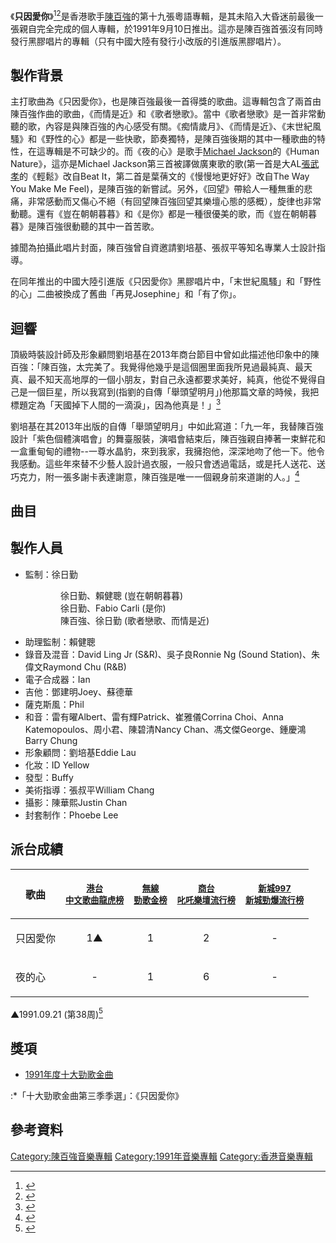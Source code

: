 {{Infobox Album
| name		= 只因愛你
| type		= [[專輯|專輯]]
| artist	= [[陳百強|陳百強]]
| cover		= 陳百強_只因愛你_Cover.jpg
| background  = 
| released	= 1991年9月10日
| recorded	= 1991年6月開始
| genre		= [[粵語流行音樂|粵語流行音樂]]
| length	= 43:55
| label		= [[香港華納唱片|華納唱片 (香港)]]
| producer	= [[徐日勤|徐日勤]]、賴健聰、[[陳百強|陳百強]]、Fabio Carli
| prev_title = [[91陳百強紫色個體演唱會|91陳百強紫色個體演唱會]]
| prev_year  = 1991 <!-- 8月 -->
| next_title = [[親愛的您|親愛的您]]
| next_year  = 1992 <!-- 10月 -->
}}

《'''只因愛你'''》<ref>{{cite book |author1=黃國恩 |title=這樣憶起陳百強 |date=2019-07-17 |publisher=非凡出版 |isbn=9789888573301 |url=https://books.google.com.sg/books?id=L57LDwAAQBAJ |access-date=2021-12-03 |archive-date=2021-11-28 |archive-url=https://web.archive.org/web/20211128092727/https://books.google.com.sg/books?id=L57LDwAAQBAJ }}</ref><ref>{{cite web |title=《只因愛你》唱片數據庫 |url=https://musicbrainz.org/release/fb659f50-63c9-4420-a7d1-41a98c0ee0f2|website=Musicbrainz.org}}</ref>是香港歌手[[陳百強|陳百強]]的第十九張粵語專輯，是其未陷入大昏迷前最後一張親自完全完成的個人專輯，於1991年9月10日推出。這亦是陳百強首張沒有同時發行黑膠唱片的專輯（只有中國大陸有發行小改版的引進版黑膠唱片）。

==製作背景==
主打歌曲為《只因愛你》，也是陳百強最後一首得獎的歌曲。這專輯包含了兩首由陳百強作曲的歌曲，《而情是近》和《歌者戀歌》。當中《歌者戀歌》是一首非常動聽的歌，內容是與陳百強的內心感受有關。《痴情歲月》、《而情是近》、《末世紀風騷》和《野性的心》都是一些快歌，節奏獨特，是陳百強後期的其中一種歌曲的特性，在這專輯是不可缺少的。而《夜的心》是歌手[[Michael_Jackson|Michael Jackson]]的《Human Nature》，這亦是Michael Jackson第三首被譯做廣東歌的歌(第一首是大AL[[張武孝|張武孝]]的《輕鬆》改自Beat It，第二首是葉蒨文的《慢慢地更好好》改自The Way You Make Me Feel)，是陳百強的新嘗試。另外，《回望》帶給人一種無重的悲痛，非常感動而又傷心不絕（有回望陳百強回望其樂壇心態的感概），旋律也非常動聽。還有《豈在朝朝暮暮》和《是你》都是一種很優美的歌，而《豈在朝朝暮暮》是陳百強很動聽的其中一首苦歌。

據聞為拍攝此唱片封面，陳百強曾自資邀請劉培基、張叔平等知名專業人士設計指導。

在同年推出的中國大陸引進版《只因愛你》黑膠唱片中，「末世紀風騷」和「野性的心」二曲被換成了舊曲「再見Josephine」和「有了你」。

==迴響==
頂級時裝設計師及形象顧問劉培基在2013年商台節目中曾如此描述他印象中的陳百強：「陳百強，太完美了。我覺得他幾乎是這個圈里面我所見過最純真、最天真、最不知天高地厚的一個小朋友，對自己永遠都要求美好，純真，他從不覺得自己是一個巨星，所以我寫到(指劉的自傳「舉頭望明月」)他那篇文章的時候，我把標題定為「天國掉下人間的一滴淚」，因為他真是！」<ref>{{cite web |title=劉培基談陳百強（商台節目。2013年） |url=https://www.bilibili.com/video/BV1D64y1X7qx |website=bilibili |access-date=2022-03-07 |archive-date=2022-03-16 |archive-url=https://web.archive.org/web/20220316141724/https://www.bilibili.com/video/BV1D64y1X7qx }}</ref>

劉培基在其2013年出版的自傳「舉頭望明月」中如此寫道：「九一年，我替陳百強設計「紫色個體演唱會」的舞臺服裝，演唱會結束后，陳百強親自捧著一束鮮花和一盒重甸甸的禮物--一尊水晶豹，來到我家，我擁抱他，深深地吻了他一下。他令我感動。這些年來替不少藝人設計過衣服，一般只會透過電話，或是托人送花、送巧克力，附一張多謝卡表達謝意，陳百強是唯一一個親身前來道謝的人。」<ref>{{cite book |author1=劉培基 |title=舉頭望明月 |date=2013-09-02 |publisher=明報周刊 |location=香港 |isbn=9789881540416}}</ref>

==曲目==
{{Tracklist
| collapsed = 
| headline = 
| font_size = 
| total_length = 43:55

| all_writing = 
| all_music = 
| all_lyrics = 
| all_arranger = 
| all_producer = 徐日勤、賴健聰（助理監制，聯合監製《豈在朝朝暮暮》）、陳百強（聯合監制《而情是近》和《歌者戀歌》）、Fabio Carli（聯合監製《是你》）
| all_except = 

| extra_column =

| title1 = 痴情歲月
| note1 = 
| longnote1 = '''第四主打'''
| music1 = [[徐日勤|徐日勤]]
| lyrics1 = [[潘源良|潘源良]]
| arranger1 = 徐日勤
| extra1 = 
| length1 = 4:55

| title2 = 而情是近
| note2 = 
| longnote2 = '''第三主打'''
| music2 = 陳百強<br>徐日勤
| lyrics2 = 王書權
| arranger2 = 徐日勤
| extra2 = 
| length2 = 4:15

| title3 = 末世紀風騷
| note3 = 
| longnote3 = 
| music3 = 徐日勤
| lyrics3 = [[周禮茂|周禮茂]]
| arranger3 = 徐日勤
| extra3 = 
| length3 = 4:18

| title4 = 歌者戀歌
| note4 = 
| longnote4 = 
| music4 = 陳百強
| lyrics4 = [[林夕|林夕]]
| arranger4 = 徐日勤
| extra4 = 
| length4 = 4:35

| title5 = 豈在朝朝暮暮
| note5 = 
| longnote5 =
| music5 = [[賴健聰|賴健聰]]
| lyrics5 = [[向雪懷|向雪懷]]
| arranger5 = 賴健聰
| extra5 = 
| length5 = 4:43

| title6 = 只因愛你
| note6 =
| longnote6 = '''第一主打'''<br>改編自徐日勤寫給陳潔靈的《無緣》，1989年亞洲電視劇《野櫻花》主題曲，向雪懷作詞，未出碟。
| music6 = 徐日勤
| lyrics6 = 林夕
| arranger6 = 徐日勤
| extra6 = 
| length6 = 4:50

| title7 = 夜的心
| note7 = 
| longnote7 =  '''第二主打'''<br>改編自Michael Jackson的《Human Nature》
| music7 = Steve Porcaro
| lyrics7 = 周禮茂
| arranger7 = 徐日勤
| extra7 = 
| length7 = 4:20

| title8 = 回望
| note8 = 
| longnote8 = 改編自中村由利子的《パストラル》（田園），純音樂。
| music8 = 中村由利子
| lyrics8 = 譚舒中
| arranger8 = 徐日勤
| extra8 = 
| length8 = 3:20

| title9 = 野性的心
| note9 = 
| longnote9 = 
| music9 = 徐日勤
| lyrics9 = 林夕
| arranger9 = 徐日勤
| extra9 = 
| length9 = 4:34

| title10 = 是你
| note10 = 
| longnote10 = 
| music10 = Fabio Carli
| lyrics10 = 達輝
| arranger10 = Fabio Carli
| extra10 = 
| length10 = 4:05
}}

==製作人員==
*監制：徐日勤
:::徐日勤、賴健聰 (豈在朝朝暮暮)
:::徐日勤、Fabio Carli (是你)
:::陳百強、徐日勤 (歌者戀歌、而情是近)
*助理監制：賴健聰
*錄音及混音：David Ling Jr (S&R)、吳子良Ronnie Ng (Sound Station)、朱偉文Raymond Chu (R&B)
*電子合成器：Ian
*吉他：鄧建明Joey、蘇德華
*薩克斯風：Phil
*和音：雷有曜Albert、雷有輝Patrick、崔雅儀Corrina Choi、Anna Katemopoulos、周小君、陳碧清Nancy Chan、馮文傑George、鍾慶鴻Barry Chung
*形象顧問：劉培基Eddie Lau
*化妝：ID Yellow
*發型：Buffy
*美術指導：張叔平William Chang
*攝影：陳華熙Justin Chan
*封套制作：Phoebe Lee

==派台成績==
{| class="wikitable"
|-
! 歌曲
! <small>[[歷年中文歌曲龍虎榜冠軍歌曲|港台<br>中文歌曲龍虎榜]]</small>
! <small>[[勁歌金榜|無線<br>勁歌金榜]]</small>
! <small>[[歷年903專業推介冠軍歌曲|商台<br>叱吒樂壇流行榜]]</small>
! <small>[[新城勁爆流行榜|新城997<br>新城勁爆流行榜]]</small>
|-
| 只因愛你
| style="text-align:center;"|1▲
| style="text-align:center;"|1
| style="text-align:center;"|2
| style="text-align:center;"|-
|-
| 夜的心
| style="text-align:center;"|-
| style="text-align:center;"|1
| style="text-align:center;"|6
| style="text-align:center;"|-
|}
▲1991.09.21 (第38周)<ref>{{cite web |title=《只因愛你》- 中文歌曲龍虎榜冠軍榜單 - 1991年第38周 |url=https://rredline.files.wordpress.com/2022/03/zhi-yin-ai-ni-rthk-music-board.jpg |access-date=2022-03-11 |archive-date=2022-03-11 |archive-url=https://web.archive.org/web/20220311093437/https://rredline.files.wordpress.com/2022/03/zhi-yin-ai-ni-rthk-music-board.jpg }}</ref>

== 獎項 ==
*[[1991年度十大勁歌金曲得獎名單|1991年度十大勁歌金曲]]
:*「十大勁歌金曲第三季季選」：《只因愛你》

==參考資料==
{{reflist}}

{{陳百強}}
[[Category:陳百強音樂專輯|Category:陳百強音樂專輯]]
[[Category:1991年音樂專輯|Category:1991年音樂專輯]]
[[Category:香港音樂專輯|Category:香港音樂專輯]]